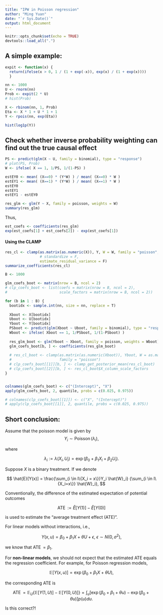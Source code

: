 ```yaml
---
title: "IPW in Poisson regression"
author: "Ming Yuan"
date: "`r Sys.Date()`"
output: html_document
---
```


```r
knitr::opts_chunk$set(echo = TRUE)
devtools::load_all(".")
```

## A simple example: 

```r
expit <- function(x) { 
  return(ifelse(x > 0, 1 / (1 + exp(-x)), exp(x) / (1 + exp(x))))
  }
```

```r
nn <- 1000
U <- rnorm(nn)
Prob <- expit(2 * U) 
# hist(Prob)

X <- rbinom(nn, 1, Prob)
Eta <- X * 1 + U * 1 + 1
Y <- rpois(nn, exp(Eta))
```

```r
hist(log1p(Y))
```

## Check whether inverse probability weighting can find out the true causal effect

```r
PS <- predict(glm(X ~ U, family = binomial), type = "response")
# plot(PS, Prob)
W <- ifelse( X == 1, 1/PS, 1/(1-PS) )
```


```r
estEY0 <- mean( (X==0) * (Y*W) ) / mean( (X==0) * W )
estEY1 <- mean( (X==1) * (Y*W) ) / mean( (X==1) * W )
estEY0
estEY1
estEY1 - estEY0
```

```r
res_glm <- glm(Y ~ X, family = poisson, weights = W)
summary(res_glm)
```

Thus, 

```r
est_coefs <- coefficients(res_glm)
exp(est_coefs[1] + est_coefs[2]) - exp(est_coefs[1])
```



#### Using the CLAMP 

```r
res_cl <- clamp(as.matrix(as.numeric(X)), Y, W = W, family = "poisson",
                # standardize = F,
                estimate_residual_variance = F)
summarize_coefficients(res_cl)
```


```r
B <- 1000

glm_coefs_boot <- matrix(nrow = B, ncol = 2)
# clp_coefs_boot <- list(coefs = matrix(nrow = B, ncol = 2),
#                        scale_factors = matrix(nrow = B, ncol = 2))

for (b in 1 : B) {
  bootidx <- sample.int(nn, size = nn, replace = T)
  
  Xboot <- X[bootidx]
  Uboot <- U[bootidx]
  Yboot <- Y[bootidx]
  PSboot <- predict(glm(Xboot ~ Uboot, family = binomial), type = "response")
  Wboot <- ifelse( Xboot == 1, 1/PSboot, 1/(1-PSboot) )
  
  res_glm_boot <- glm(Yboot ~ Xboot, family = poisson, weights = Wboot)
  glm_coefs_boot[b, ] <- coefficients(res_glm_boot)
  
  # res_cl_boot <- clamp(as.matrix(as.numeric(Xboot)), Yboot, W = as.matrix(Wboot),
  #                      family = "poisson")
  # clp_coefs_boot[[1]][b, ] <- clamp_get_posterior_mean(res_cl_boot)
  # clp_coefs_boot[[2]][b, ] <- res_cl_boot$X_column_scale_factors
}


colnames(glm_coefs_boot) <- c("(Intercept)", "X")
apply(glm_coefs_boot, 2, quantile, probs = c(0.025, 0.975))

# colnames(clp_coefs_boot[[1]]) <- c("X", "(Intercept)")
# apply(clp_coefs_boot[[1]], 2, quantile, probs = c(0.025, 0.975))
```


## Short conclusion:

Assume that the poisson model is given by 
$$
Y_i \sim \operatorname{Poisson}(\lambda_i), 
$$

where 

$$
\lambda_i := \lambda(X_i, U_i) = \exp (\beta_0 + \beta_1 X_i + \beta_2 U_i ). 
$$

Suppose $X$ is a binary treatment. If we denote

$$
\hat{E}[Y(x)] = \frac{\sum_{i \in I\{X_i = x\}}Y_i \hat{W}_i}
                     {\sum_{i \in I\{X_i=x\}} \hat{W}_i},
$$

Conventionally, the difference of the estimated expectation of potential outcomes

$$
\operatorname{ATE} :=\hat{E}[Y(1)] - \hat{E}[Y(0)] 
$$

is used to estimate the "average treatment effect (ATE)". 

For linear models without interactions, i.e., 

$$
Y(x, u) = \beta_0 + \beta_1 X + \theta U + \epsilon, \ \epsilon \sim N(0, \sigma^2), 
$$

we know that $\operatorname{ATE} = \beta_1$. 

For **non-linear models**, we should not expect that the estimated ATE 
equals the regression coefficient. 
For example, for Poisson regression models, 

$$
\mathbb{E}[Y(x, u)] = \exp (\beta_0 + \beta_1 X + \theta U), 
$$

the corresponding ATE is 

$$
\operatorname{ATE} 
= \mathbb{E}_U \{\mathbb{E}[Y(1, U)] - \mathbb{E}[Y(0, U)]\}
= \int_u \left[\exp (\beta_0 + \beta_1 + \theta u) - 
\exp(\beta_0 + \theta u) \right] p(u) du. 
$$

Is this correct?!

<!-- Check the example above by Monte Carlo integration (??!):  -->
<!-- ```{r} -->
<!-- uu <- rnorm(10000) -->
<!-- mean(exp(1 + 2 + 1 * uu) - exp(1 + 1 * uu)) -->
<!-- ``` -->









